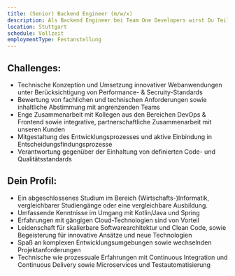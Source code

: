 ```yaml
---
title: (Senior) Backend Engineer (m/w/x)
description: Als Backend Engineer bei Team One Developers wirst Du Teil unseres qualitätsverliebten Entwicklungsteams und unterstützt in spannenden, anspruchsvollen Projekten. Wir arbeiten in unseren Backend-Teams mit allen gängigen und modernen Technologien, u.a. Kotlin, Java, Spring, Elastic, Kafka, Cloud Foundry, AWS, Kubernetes und Docker.
location: Stuttgart
schedule: Vollzeit
employmentType: Festanstellung
---
```


## Challenges:

- Technische Konzeption und Umsetzung innovativer Webanwendungen unter Berücksichtigung von Performance- & Secruity-Standards
- Bewertung von fachlichen und technischen Anforderungen sowie inhaltliche Abstimmung mit angrenzenden Teams
- Enge Zusammenarbeit mit Kollegen aus den Bereichen DevOps & Frontend sowie integrative, partnerschaftliche Zusammenarbeit mit unseren Kunden
- Mitgestaltung des Entwicklungsprozesses und aktive Einbindung in Entscheidungsfindungsprozesse
- Verantwortung gegenüber der Einhaltung von definierten Code- und Qualitätsstandards

## Dein Profil:

- Ein abgeschlossenes Studium im Bereich (Wirtschafts-)Informatik, vergleichbarer Studiengänge oder eine vergleichbare Ausbildung.
- Umfassende Kenntnisse im Umgang mit Kotlin/Java und Spring
- Erfahrungen mit gängigen Cloud-Technologien sind von Vorteil
- Leidenschaft für skalierbare Softwarearchitektur und Clean Code, sowie Begeisterung für innovative Ansätze und neue Technologien
- Spaß an komplexen Entwicklungsumgebungen sowie wechselnden Projektanforderungen
- Technische wie prozessuale Erfahrungen mit Continuous Integration und Continuous Delivery sowie Microservices und Testautomatisierung

